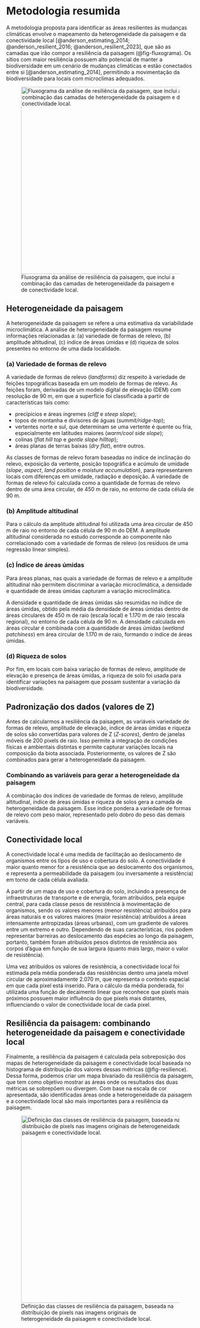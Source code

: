 # Metodologia resumida

A metodologia proposta para identificar as áreas resilientes às mudanças climáticas envolve o mapeamento da heterogeneidade da paisagem e da conectividade local [@anderson_estimating_2014; @anderson_resilient_2016; @anderson_resilient_2023], que são as camadas que irão compor a resiliência da paisagem (@fig-fluxograma). Os sítios com maior resiliência possuem alto potencial de manter a biodiversidade em um cenário de mudanças climáticas e estão conectados entre si [@anderson_estimating_2014], permitindo a movimentação da biodiversidade para locais com microclimas adequados.

![Fluxograma da análise de resiliência da paisagem, que inclui a combinação das camadas de heterogeneidade da paisagem e de conectividade local.](figs/Diagrama_metodologia.png){#fig-fluxograma width="500" fig-align="center"}


## Heterogeneidade da paisagem {#diversidade-da-paisagem}

A heterogeneidade da paisagem se refere a uma estimativa da variabilidade microclimática. A análise de heterogeneidade da paisagem resume informações relacionadas a: (a) variedade de formas de relevo, (b) amplitude altitudinal, (c) índice de áreas úmidas e (d) riqueza de solos presentes no entorno de uma dada localidade.


### (a) Variedade de formas de relevo

A variedade de formas de relevo (*landforms*) diz respeito à variedade de feições topográficas baseada em um modelo de formas de relevo. As feições foram, derivadas de um modelo digital de elevação (DEM) com resolução de 90 m, em que  a superfície foi classificada  a partir de características  tais como:

-   precipícios e áreas íngremes (*cliff* e *steep slope*);
-   topos de montanha e divisores de águas (*summit/ridge-top*);
-   vertentes norte e sul, que determinam se uma vertente é quente ou fria, especialmente em latitudes maiores (*warm/cool side slope*);
-   colinas (*flat hill top* e *gentle slope hilltop*);
-   áreas planas de terras baixas (*dry flat*), entre outros.

As classes de formas de relevo foram baseadas no índice de inclinação do relevo, exposição da vertente, posição topográfica e acúmulo de umidade (*slope*, *aspect*, *land position* e *moisture accumulation*), para representarem locais com diferenças em umidade, radiação e deposição. A variedade de formas de relevo foi calculada como a quantidade de formas de relevo dentro de uma área circular, de 450 m de raio, no entorno de cada célula de 90 m.


### (b) Amplitude altitudinal

Para o cálculo da amplitude altitudinal foi utilizada uma área circular de 450 m de raio no entorno de cada célula de 90 m do DEM. A amplitude altitudinal considerada no estudo corresponde ao componente não correlacionado com a variedade de formas de relevo (os resíduos de uma regressão linear simples).


### (c) Índice de áreas úmidas

Para áreas planas, nas quais a variedade de formas de relevo e a amplitude altitudinal não permitem discriminar a variação microclimática, a densidade e quantidade de áreas úmidas capturam a variação microclimática.

A densidade e quantidade de áreas úmidas são resumidas no índice de áreas úmidas, obtido pela média da densidade de áreas úmidas dentro de áreas circulares de 450 m de raio (escala local) e 1.170 m de raio (escala regional), no entorno de cada célula de 90 m. A densidade calculada em áreas circular é combinada com a quantidade de áreas úmidas (*wetland patchiness*) em área circular de 1.170 m de raio, formando o índice de áreas úmidas.


### (d) Riqueza de solos

Por fim, em locais com baixa variação de formas de relevo, amplitude de elevação e presença de áreas úmidas, a riqueza de solo foi usada para identificar variações na paisagem que possam sustentar a variação da biodiversidade.


## Padronização dos dados (valores de Z)

Antes de calcularmos a resiliência da paisagem, as variáveis variedade de formas de relevo, amplitude de elevação, índice de áreas úmidas e riqueza de solos são convertidas para valores de Z (*Z-scores*), dentro de janelas móveis de 200 pixels de raio. Isso permite a integração de condições físicas e ambientais distintas e permite capturar variações locais na composição da biota associada. Posteriormente, os valores de Z são combinados para gerar a heterogeneidade da paisagem.


### Combinando as variáveis para gerar a heterogeneidade da paisagem

A combinação dos índices de variedade de formas de relevo, amplitude altitudinal, índice de áreas úmidas e riqueza de solos gera a camada de heterogeneidade da paisagem. Esse índice pondera a variedade de formas de relevo com peso maior, representado pelo dobro do peso das demais variáveis.


## Conectividade local {#conectividade-local}

A conectividade local é uma medida de facilitação ao deslocamento de organismos entre os tipos de uso e cobertura do solo. A conectividade é maior quanto menor for a resistência que ao deslocamento dos organismos, e representa  a permeabilidade da paisagem (ou inversamente a resistência) em torno de cada célula avaliada. 

A partir de um mapa de uso e cobertura do solo, incluindo a presença de infraestruturas de transporte e de energia, foram atribuídos, pela equipe central, para cada classe pesos de resistência à movimentação de organismos, sendo os valores menores (menor resistência) atribuídos para áreas naturais e os valores maiores (maior resistência) atribuídos a áreas intensamente antropizadas (áreas urbanas), com um gradiente de valores entre um extremo e outro. Dependendo de suas características, rios podem representar barreiras ao deslocamento das espécies ao longo da paisagem, portanto, também foram atribuídos pesos distintos de resistência aos corpos d’água em função de sua largura (quanto mais largo, maior o valor de resistência). 

Uma vez atribuídos os valores de resistência, a conectividade local foi estimada pela média ponderada das resistências dentro uma janela móvel circular de aproximadamente 2.070 m, que representa o contexto espacial em que cada pixel está inserido. Para o cálculo da média ponderada, foi utilizada uma função de decaimento linear que reconhece que pixels mais próximos possuem maior influência do que pixels mais distantes, influenciando o valor de conectividade local de cada pixel.

<!--Nesse contexto, a dispersão teórica de uma espécie (ou processo) a partir de uma célula focal é uma função dos valores de resistência das células vizinhas e suas distâncias com relação à célula focal, até uma distância máxima de 3 km. A nota de conectividade local para uma célula é igual à área de dispersão, levando em conta a resistência dividida pela área de dispersão teórica se não houvesse resistência. -->

<!-- Esse item foi movido mais para cima; fiquei na dúvida se calculamos valores de Z para a camada de conectividade local. Acho que não...

## Padronização dos dados (*Z*-*scores*)

Antes de calcularmos a resiliência da paisagem, as variáveis variedade de formas de relevo, amplitude de elevação, índice de áreas úmidas, riqueza de solos e conectividade local são convertidas para valores de Z (*Z-scores*), assumindo as médias e desvios padrões dentro de janelas móveis de 200 pixels de raio. Isso garante a inclusão de condições físicas e ambientais distintas e permite capturar variações locais na composição da biota associada. Posteriomente, os valores de Z são combinados em heterogeneidade da paisagem.
-->

<!-- movido para outro item
## Conectividade: análise de circuitos

Calculamos a conectividade baseada em teoria de circuitos [@mcrae_isolation_2006] utilizando a implementação de Omniscape para Julia [@hall_circuitscape_2021; @landau_omniscapejl_2021].

Como base para estas análises, utilizamos:

+ o raster de resistência utilizado como base para a conectividade local;
+ um raio da área de interesse de 210 pixels (~19km);
+ agrupamentos de 21 pixels de interesse para a janela móvel (~1.9km).

O raio da área de interesse é o raio de busca ou tamanho da janela móvel circular. O tamanho da janela foi equivalente ao utilizado no cálculo dos Z scores (200 pixels), o valor é levemente diferente devido à limitação do tamanho do bloco central da janela ser um número ímpar de pixels (agrupamento de 21) e segundo @landau_omniscapejl_2021 esse valor não deve ultrapassar 10% do raio.

Consideramos o uso de _kernel_ sobre a superfície de resistência como entrada para o Omniscape, entretanto, os resultados da análise com _kernel_ diluíram muito corredores e passagens menores, por conta da natureza de suavização da superfície de resistência pelo _kernel_. Dessa maneira, ao utilizar a resistência sem _kernel_ como entrada, preservamos estruturas espaciais menores, mas importantes para a conectividade da paisagem.

O _output_ do Omniscape são três arquivos de conectividade relacionados:

+ `flow_current` é o fluxo que aconteceria sem levar em conta a camada de resistência. Ele leva em conta a configuração espacial da paisagem (estreitos, barras) e dos pixels de baixa resistência de origem. Nem todo pixel é _source_ pixel, mas a corrente que entra em cada pixel de baixa resistência entra sem resistência. Flow current é usado como um "modelo nulo" de conectividade.
+ `cummulative_current` é a corrente acumulada, levando em conta a configuração espacial e os valores de resistência.
+ `normalized_current` equivale a $\frac{cumulative\_current}{flow\_current}$
e controla o efeito da configuração espacial do cálculo de conectividade.
-->

## Resiliência da paisagem: combinando heterogeneidade da paisagem e conectividade local

Finalmente, a resiliência da paisagem é calculada pela sobreposição dos mapas de heterogeneidade da paisagem e conectividade local baseada no histograma de distribuição dos valores dessas métricas (@fig-resilience). Dessa forma, podemos criar um mapa bivariado da resiliência da paisagem, que tem como objetivo mostrar as áreas onde os resultados das duas métricas se sobrepõem ou divergem. Com base na escala de cor apresentada, são identificadas áreas onde a heterogeneidade da paisagem e a conectividade local são mais importantes para a resiliência da paisagem.


![Definição das classes de resiliência da paisagem, baseada na distribuição de pixels nas imagens originais de heterogeneidade da paisagem e conectividade local.](figs/resilience_def.png){#fig-resilience width="500" fig-align="center"}
